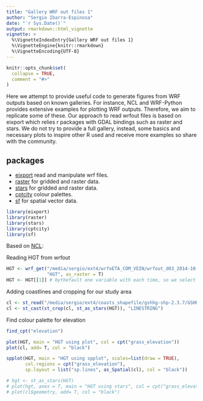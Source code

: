 ```yaml
---
title: "Gallery WRF out files 1"
author: "Sergio Ibarra-Espinosa"
date: "`r Sys.Date()`"
output: rmarkdown::html_vignette
vignette: >
  %\VignetteIndexEntry{Gallery WRF out files 1}
  %\VignetteEngine{knitr::rmarkdown}
  %\VignetteEncoding{UTF-8}
---
```


```r
knitr::opts_chunk$set(
  collapse = TRUE,
  comment = "#>"
)
```

Here we attempt to provide useful code to generate figures from WRF outputs based on known galleries. For instance, NCL and WRF-Python provides extensive examples for plotting WRF outputs. Therefore, we aim to replicate some of these. Our approach to read wrfout files is based on eixport which relies r packages with GDAL bindings such as raster and stars. We do not try to provide a full gallery, instead, some basics and necessary plots to inspire other R used and receive more examples so share with the community.

## packages

- [eixport](https://atmoschem.github.io/eixport/) read and manipulate wrf files.
- [raster](https://github.com/rspatial/raster) for gridded and raster data.
- [stars](https://github.com/r-spatial/stars) for gridded and raster data.
- [cptcity](https://github.com/ibarraespinosa/cptcity) colour palettes.
- [sf](https://github.com/r-spatial/sf) for spatial vector data.

```r
library(eixport)
library(raster)
library(stars)
library(cptcity)
library(sf)
```

Based on [NCL](https://www.ncl.ucar.edu/Applications/Scripts/wrf_gsn_1.ncl):

Reading HGT from wrfout
```r
HGT <- wrf_get("/media/sergio/ext4/wrfoETA_COM_VEIN/wrfout_d03_2014-10-03_00:00:00", 
               "HGT", as_raster = T)
HGT <- HGT[[1]] # bythefault one variable with each time, so we select one
```

Adding coastlines and cropping for our study area
```r
cl <- st_read("/media/sergio/ext4/coasts_shapefile/gshhg-shp-2.3.7/GSHHS_shp/f/GSHHS_f_L1.shp")
cl <- st_cast(st_crop(cl, st_as_stars(HGT)), "LINESTRING")
```

Find colour palette for elevation
```r
find_cpt("elevation")
```


```r
plot(HGT, main = "HGT using plot", col = cpt("grass_elevation"))
plot(cl, add= T, col = "black")
```

```r
spplot(HGT, main = "HGT using spplot", scales=list(draw = TRUE),
       col.regions = cpt("grass_elevation"),
       sp.layout = list("sp.lines", as_Spatial(cl), col = "black"))
```   

```r
# hgt <- st_as_stars(HGT)
# plot(hgt, axes = T, main = "HGT using stars", col = cpt("grass_elevation"), breaks = "fisher", reset = F)
# plot(cl$geometry, add= T, col = "black")
```
